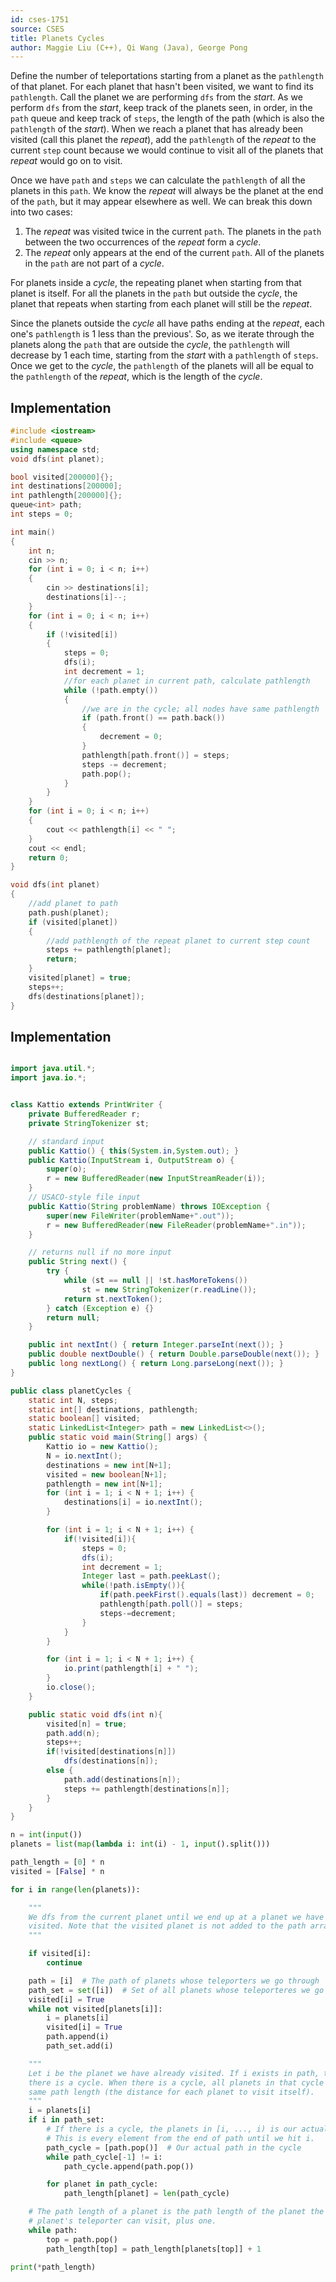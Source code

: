 ```yaml
---
id: cses-1751
source: CSES
title: Planets Cycles
author: Maggie Liu (C++), Qi Wang (Java), George Pong
---
```


Define the number of teleportations starting from a planet as the
$\texttt{pathlength}$ of that planet. For each planet that hasn't been visited,
we want to find its $\texttt{pathlength}$. Call the planet we are performing
$\texttt{dfs}$ from the $\textit{start}$. As we perform $\texttt{dfs}$ from the
$\textit{start}$, keep track of the planets seen, in order, in the
$\texttt{path}$ queue and keep track of $\texttt{steps}$, the length of the path
(which is also the $\texttt{pathlength}$ of the $\textit{start}$). When we reach
a planet that has already been visited (call this planet the $\textit{repeat}$),
add the $\texttt{pathlength}$ of the $\textit{repeat}$ to the current
$\texttt{step}$ count because we would continue to visit all of the planets that
$\textit{repeat}$ would go on to visit.

Once we have $\texttt{path}$ and $\texttt{steps}$ we can calculate the
$\texttt{pathlength}$ of all the planets in this $\texttt{path}$. We know the
$\textit{repeat}$ will always be the planet at the end of the $\texttt{path}$,
but it may appear elsewhere as well. We can break this down into two cases:

1. The $\textit{repeat}$ was visited twice in the current $\texttt{path}$. The
   planets in the $\texttt{path}$ between the two occurrences of the
   $\textit{repeat}$ form a $\textit{cycle}$.
2. The $\textit{repeat}$ only appears at the end of the current $\texttt{path}$.
   All of the planets in the $\texttt{path}$ are not part of a $\textit{cycle}$.

For planets inside a $\textit{cycle}$, the repeating planet when starting from
that planet is itself. For all the planets in the $\texttt{path}$ but outside
the $\textit{cycle}$, the planet that repeats when starting from each planet
will still be the $\textit{repeat}$.

Since the planets outside the $\textit{cycle}$ all have paths ending at the
$\textit{repeat}$, each one's $\texttt{pathlength}$ is $1$ less than the
previous'. So, as we iterate through the planets along the $\texttt{path}$ that
are outside the $\textit{cycle}$, the $\texttt{pathlength}$ will decrease by $1$
each time, starting from the $\textit{start}$ with a $\texttt{pathlength}$ of
$\texttt{steps}$. Once we get to the $\textit{cycle}$, the $\texttt{pathlength}$
of the planets will all be equal to the $\texttt{pathlength}$ of the
$\textit{repeat}$, which is the length of the $\textit{cycle}$.

<LanguageSection>

<CPPSection>

## Implementation

```cpp
#include <iostream>
#include <queue>
using namespace std;
void dfs(int planet);

bool visited[200000]{};
int destinations[200000];
int pathlength[200000]{};
queue<int> path;
int steps = 0;

int main()
{
	int n;
	cin >> n;
	for (int i = 0; i < n; i++)
	{
		cin >> destinations[i];
		destinations[i]--;
	}
	for (int i = 0; i < n; i++)
	{
		if (!visited[i])
		{
			steps = 0;
			dfs(i);
			int decrement = 1;
			//for each planet in current path, calculate pathlength
			while (!path.empty())
			{
				//we are in the cycle; all nodes have same pathlength
				if (path.front() == path.back())
				{
					decrement = 0;
				}
				pathlength[path.front()] = steps;
				steps -= decrement;
				path.pop();
			}
		}
	}
	for (int i = 0; i < n; i++)
	{
		cout << pathlength[i] << " ";
	}
	cout << endl;
	return 0;
}

void dfs(int planet)
{
	//add planet to path
	path.push(planet);
	if (visited[planet])
	{
		//add pathlength of the repeat planet to current step count
		steps += pathlength[planet];
		return;
	}
	visited[planet] = true;
	steps++;
	dfs(destinations[planet]);
}
```

</CPPSection>

<JavaSection>

## Implementation

```java

import java.util.*;
import java.io.*;


class Kattio extends PrintWriter {
	private BufferedReader r;
	private StringTokenizer st;

	// standard input
	public Kattio() { this(System.in,System.out); }
	public Kattio(InputStream i, OutputStream o) {
		super(o);
		r = new BufferedReader(new InputStreamReader(i));
	}
	// USACO-style file input
	public Kattio(String problemName) throws IOException {
		super(new FileWriter(problemName+".out"));
		r = new BufferedReader(new FileReader(problemName+".in"));
	}

	// returns null if no more input
	public String next() {
		try {
			while (st == null || !st.hasMoreTokens())
				st = new StringTokenizer(r.readLine());
			return st.nextToken();
		} catch (Exception e) {}
		return null;
	}

	public int nextInt() { return Integer.parseInt(next()); }
	public double nextDouble() { return Double.parseDouble(next()); }
	public long nextLong() { return Long.parseLong(next()); }
}

public class planetCycles {
	static int N, steps;
	static int[] destinations, pathlength;
	static boolean[] visited;
	static LinkedList<Integer> path = new LinkedList<>();
	public static void main(String[] args) {
		Kattio io = new Kattio();
		N = io.nextInt();
		destinations = new int[N+1];
		visited = new boolean[N+1];
		pathlength = new int[N+1];
		for (int i = 1; i < N + 1; i++) {
			destinations[i] = io.nextInt();
		}

		for (int i = 1; i < N + 1; i++) {
			if(!visited[i]){
				steps = 0;
				dfs(i);
				int decrement = 1;
				Integer last = path.peekLast();
				while(!path.isEmpty()){
					if(path.peekFirst().equals(last)) decrement = 0;
					pathlength[path.poll()] = steps;
					steps-=decrement;
				}
			}
		}

		for (int i = 1; i < N + 1; i++) {
			io.print(pathlength[i] + " ");
		}
		io.close();
	}

	public static void dfs(int n){
		visited[n] = true;
		path.add(n);
		steps++;
		if(!visited[destinations[n]])
			dfs(destinations[n]);
		else {
			path.add(destinations[n]);
			steps += pathlength[destinations[n]];
		}
	}
}

```

</JavaSection>

<PySection>

```py
n = int(input())
planets = list(map(lambda i: int(i) - 1, input().split()))

path_length = [0] * n
visited = [False] * n

for i in range(len(planets)):

	"""
	We dfs from the current planet until we end up at a planet we have already
	visited. Note that the visited planet is not added to the path array.
	"""

	if visited[i]:
		continue

	path = [i]  # The path of planets whose teleporters we go through
	path_set = set([i])  # Set of all planets whose teleporteres we go through
	visited[i] = True
	while not visited[planets[i]]:
		i = planets[i]
		visited[i] = True
		path.append(i)
		path_set.add(i)

	"""
	Let i be the planet we have already visited. If i exists in path, then
	there is a cycle. When there is a cycle, all planets in that cycle have the
	same path length (the distance for each planet to visit itself).
	"""
	i = planets[i]
	if i in path_set:
		# If there is a cycle, the planets in [i, ..., i) is our actual path.
		# This is every element from the end of path until we hit i.
		path_cycle = [path.pop()]  # Our actual path in the cycle
		while path_cycle[-1] != i:
			path_cycle.append(path.pop())

		for planet in path_cycle:
			path_length[planet] = len(path_cycle)

	# The path length of a planet is the path length of the planet the initial
	# planet's teleporter can visit, plus one.
	while path:
		top = path.pop()
		path_length[top] = path_length[planets[top]] + 1

print(*path_length)
```

</PySection>

</LanguageSection>
